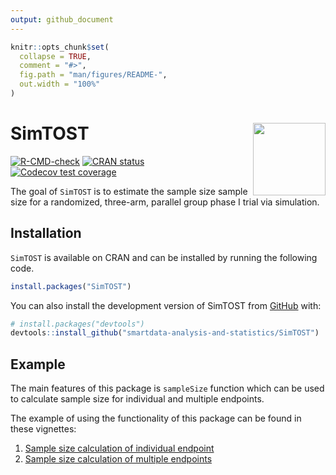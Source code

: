 ```yaml
---
output: github_document
---
```


<!-- README.md is generated from README.Rmd. Please edit that file -->

```r
knitr::opts_chunk$set(
  collapse = TRUE,
  comment = "#>",
  fig.path = "man/figures/README-",
  out.width = "100%"
)
```

# SimTOST <img src="man/figures/logo.png" align="right" height="116" alt="" />

<!-- badges: start -->
[![R-CMD-check](https://github.com/smartdata-analysis-and-statistics/SimTOST/actions/workflows/R-CMD-check.yaml/badge.svg)](https://github.com/smartdata-analysis-and-statistics/SimTOST/actions/workflows/R-CMD-check.yaml)
[![CRAN status](https://www.r-pkg.org/badges/version/SimTOST)](https://CRAN.R-project.org/package=SimTOST)
[![Codecov test coverage](https://codecov.io/gh/smartdata-analysis-and-statistics/SimTOST/branch/main/graph/badge.svg)](https://app.codecov.io/gh/smartdata-analysis-and-statistics/SimTOST?branch=main)
<!-- badges: end -->

The goal of `SimTOST` is to estimate the sample size sample size for a randomized, three-arm, parallel group phase I trial via simulation.  

## Installation

`SimTOST` is available on CRAN and can be installed by running the following code.

``` r
install.packages("SimTOST")
```

You can also install the development version of SimTOST from [GitHub](https://github.com/) with:

``` r
# install.packages("devtools")
devtools::install_github("smartdata-analysis-and-statistics/SimTOST")
```

## Example

The main features of this package is `sampleSize` function which can be used to calculate sample size for individual and multiple endpoints. 

The example of using the functionality of this package can be found in these vignettes:

1. [Sample size calculation of individual endpoint]()
2. [Sample size calculation of multiple endpoints]()


